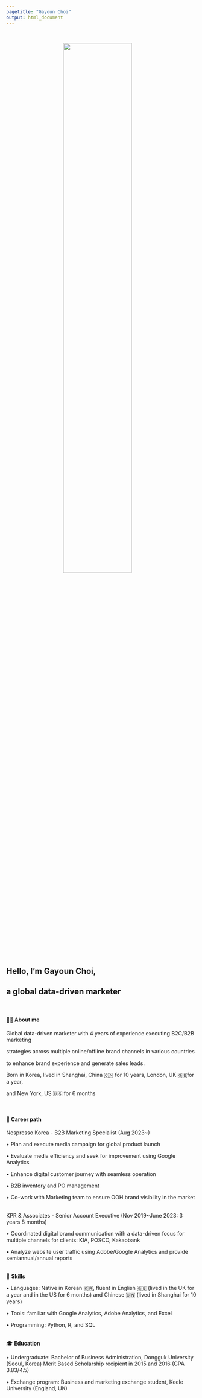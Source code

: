 ```yaml
---
pagetitle: "Gayoun Choi"
output: html_document
---
```


<link rel="stylesheet" href="styles.css" type="text/css">
<link rel="stylesheet" href="site_libs/academicons-1.9.1/css/academicons.min.css"/>

<br>

<p align="center">
<img src="images/profile_emoji.jpeg" style="width:60%; border:0px solid; margin-right: 20px" align="center">
</p>
<br>

<br><br>

## **Hello, I'm Gayoun Choi,**
## **a global data-driven marketer**
<br>

#### **👋🏻 About me**
Global data-driven marketer with 4 years of experience executing B2C/B2B marketing

strategies across multiple online/offline brand channels in various countries

to enhance brand experience and generate sales leads.

Born in Korea, lived in Shanghai, China 🇨🇳 for 10 years, London, UK 🇬🇧for a year, 

and New York, US 🇺🇸 for 6 months

<br>

#### **💼 Career path**

Nespresso Korea - B2B Marketing Specialist (Aug 2023~)

• Plan and execute media campaign for global product launch

• Evaluate media efficiency and seek for improvement using Google Analytics

• Enhance digital customer journey with seamless operation

• B2B inventory and PO management

• Co-work with Marketing team to ensure OOH brand visibility in the market

<br>
KPR & Associates - Senior Account Executive (Nov 2019~June 2023: 3 years 8 months)

• Coordinated digital brand communication with a data-driven focus for multiple channels for clients: KIA, POSCO, Kakaobank

• Analyze website user traffic using Adobe/Google Analytics and provide semiannual/annual reports

<br>
💪 **Skills**

• Languages: Native in Korean 🇰🇷, fluent in English 🇬🇧 (lived in the UK for a year and in the US for 6 months) and Chinese 🇨🇳 (lived in Shanghai for 10 years)

• Tools: familiar with Google Analytics, Adobe Analytics, and Excel

• Programming: Python, R, and SQL

<br>
🎓 **Education**

• Undergraduate: Bachelor of Business Administration, Dongguk University (Seoul, Korea)
Merit Based Scholarship recipient in 2015 and 2016 (GPA 3.83/4.5)

• Exchange program: Business and marketing exchange student, Keele University (England, UK)